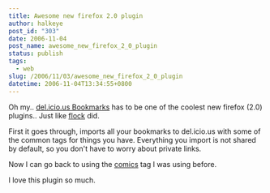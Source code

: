```yaml
---
title: Awesome new firefox 2.0 plugin
author: halkeye
post_id: "303"
date: 2006-11-04
post_name: awesome_new_firefox_2_0_plugin
status: publish
tags:
  - web
slug: /2006/11/03/awesome_new_firefox_2_0_plugin
datetime: 2006-11-04T13:34:55+0800
---
```


Oh my.. [del.icio.us Bookmarks](https://addons.mozilla.org/firefox/3615/) has to be one of the coolest new firefox (2.0) plugins.. Just like [flock](https://www.flock.com) did.

First it goes through, imports all your bookmarks to del.icio.us with some of the common tags for things you have. Everything you import is not shared by default, so you don't have to worry about private links.

Now I can go back to using the [comics](https://del.icio.us/halkeye/comics) tag I was using before.

I love this plugin so much.

